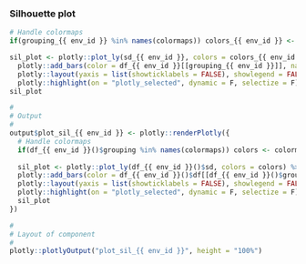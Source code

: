 
### Silhouette plot

<!-- Component created on {{ date }} -->

```r
# Handle colormaps
if(grouping_{{ env_id }} %in% names(colormaps)) colors_{{ env_id }} <- colormaps[[grouping_{{ env_id }}]] else colors_{{ env_id }} <- "Set1"

sil_plot <- plotly::plot_ly(sd_{{ env_id }}, colors = colors_{{ env_id }}) %>%
  plotly::add_bars(color = df_{{ env_id }}[[grouping_{{ env_id }}]], name = df_{{ env_id }}[[grouping_{{ env_id }}]], orientation = 'h', y = ~cell, x = ~silhouette) %>%
  plotly::layout(yaxis = list(showticklabels = FALSE), showlegend = FALSE) %>%
  plotly::highlight(on = "plotly_selected", dynamic = F, selectize = F)
sil_plot
```

```r
#
# Output
#
output$plot_sil_{{ env_id }} <- plotly::renderPlotly({
  # Handle colormaps
  if(df_{{ env_id }}()$grouping %in% names(colormaps)) colors <- colormaps[[df_{{ env_id }}()$grouping]] else colors <- "Set1"
  
  sil_plot <- plotly::plot_ly(df_{{ env_id }}()$sd, colors = colors) %>%
  plotly::add_bars(color = df_{{ env_id }}()$df[[df_{{ env_id }}()$grouping]], name = df_{{ env_id }}()$df[[df_{{ env_id }}()$grouping]], orientation = 'h', y = ~cell, x = ~silhouette) %>%
  plotly::layout(yaxis = list(showticklabels = FALSE), showlegend = FALSE) %>%
  plotly::highlight(on = "plotly_selected", dynamic = F, selectize = F)
  sil_plot
})

#
# Layout of component
#
plotly::plotlyOutput("plot_sil_{{ env_id }}", height = "100%")
```

